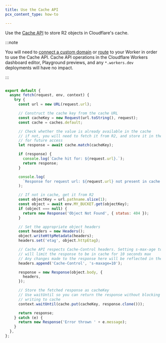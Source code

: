 ```yaml
---
title: Use the Cache API
pcx_content_type: how-to

---
```


Use the [Cache API](/workers/runtime-apis/cache/) to store R2 objects in Cloudflare's cache.

:::note


You will need to [connect a custom domain](/workers/configuration/routing/custom-domains/) or [route](/workers/configuration/routing/routes/) to your Worker in order to use the Cache API. Cache API operations in the Cloudflare Workers dashboard editor, Playground previews, and any `*.workers.dev` deployments will have no impact.


:::

```js

export default {
  async fetch(request, env, context) {
    try {
      const url = new URL(request.url);

      // Construct the cache key from the cache URL
      const cacheKey = new Request(url.toString(), request);
      const cache = caches.default;

      // Check whether the value is already available in the cache
      // if not, you will need to fetch it from R2, and store it in the cache
      // for future access
      let response = await cache.match(cacheKey);

      if (response) {
        console.log(`Cache hit for: ${request.url}.`);
        return response;
      }

      console.log(
        `Response for request url: ${request.url} not present in cache. Fetching and caching request.`
      );

      // If not in cache, get it from R2
      const objectKey = url.pathname.slice(1);
      const object = await env.MY_BUCKET.get(objectKey);
      if (object === null) {
        return new Response('Object Not Found', { status: 404 });
      }

      // Set the appropriate object headers
      const headers = new Headers();
      object.writeHttpMetadata(headers);
      headers.set('etag', object.httpEtag);

      // Cache API respects Cache-Control headers. Setting s-max-age to 10
      // will limit the response to be in cache for 10 seconds max
      // Any changes made to the response here will be reflected in the cached value
      headers.append('Cache-Control', 's-maxage=10');

      response = new Response(object.body, {
        headers,
      });

      // Store the fetched response as cacheKey
      // Use waitUntil so you can return the response without blocking on
      // writing to cache
      context.waitUntil(cache.put(cacheKey, response.clone()));

      return response;
    } catch (e) {
      return new Response('Error thrown ' + e.message);
    }
  },
};
```
